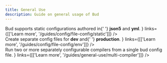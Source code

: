 ```yaml
---
title: General Use
description: Guide on general usage of Bud
---
```



<div className="row">
  <div className="col">
    <Card
      title="TS configuration"
      description="You can use TypeScript to configure your build for a better developer experience"
      links={[['Learn more', '/guides/config/file-config/typescript']]}
    />
  </div>

  <div className="col">
    <Card
      title="Static configuration"
      description={
        <span>
          Bud supports static configurations authored in{' '}
          <strong>json5</strong> and <strong>yml</strong>.
        </span>
      }
      links={[['Learn more', '/guides/config/file-config/static']]}
    />
  </div>
</div>

<div className="row margin-top--lg">
  <div className="col">
    <Card
      title="Environment specific configurations"
      description={
        <span>
          Create separate config files for <strong>dev</strong> and{' '}
          <strong>production</strong>.
        </span>
      }
      links={[['Learn more', '/guides/config/file-config/env']]}
    />
  </div>

  <div className="col">
    <Card
      title="Multiple compilers"
      description={
        <span>
          Run two or more separately configurable compilers from a single
          bud config file.
        </span>
      }
      links={[['Learn more', '/guides/general-use/multi-compiler']]}
    />
  </div>
</div>
